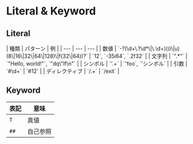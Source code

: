 # Literal & Keyword

## Literal

<div className="table-wrapper">
| 種類 | パターン | 例 |
| --- | --- | --- |
| 数値 | `-?(\d+\.?\d*\|\.\d+)((i\|u)(8\|16\|32\|64\|128)\|f(32\|64))?` | `12`, `-35i64`, `.2f32` |
| 文字列 | `".*"` | `"Hello, world!"`, `"dq\"lf\n"` |
| シンボル | `'.+` | `'foo`, `'シンボル` |
| 引数 | `#\d+` | `#12` |
| ディレクティブ | `/.+` | `/exit` |
</div>

## Keyword

| 表記 | 意味 |
| --- | --- |
| `T` | 真値 |
| `##` | 自己参照 |
